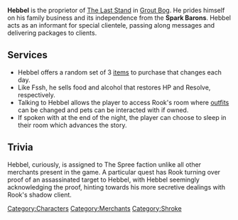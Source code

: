 {{stub}}

{{Infobox
| name     = Hebbel
| image    = Hebbel Mugshot.png
| race     = Shroke
| location = Grout Bog
| source   = 
| reward   = 
| related  = Spree
| ID       =
}}

'''Hebbel''' is the proprietor of [[The Last Stand]] in [[Grout Bog]]. He prides himself on his family business and its independence from the '''Spark Barons'''. Hebbel acts as an informant for special clientele, passing along messages and delivering packages to clients.

== Services ==

*Hebbel offers a random set of 3 [[Card#Item Cards|items]] to purchase that changes each day. 
*Like Fssh, he sells food and alcohol that restores HP and Resolve, respectively.
*Talking to Hebbel allows the player to access Rook's room where [[Rook#Outfits|outfits]] can be changed and pets can be interacted with if owned.
*If spoken with at the end of the night, the player can choose to sleep in their room which advances the story.

== Trivia ==

Hebbel, curiously, is assigned to The Spree faction unlike all other merchants present in the game. A particular quest has Rook turning over proof of an assassinated target to Hebbel, with Hebbel seemingly acknowledging the proof, hinting towards his more secretive dealings with Rook's shadow client.

[[Category:Characters]]
[[Category:Merchants]]
[[Category:Shroke]]
